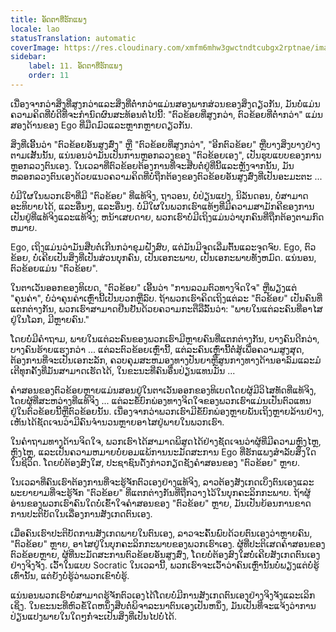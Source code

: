 ```yaml
---
title: ອັດຕາທີ່ຮັກແພງ
locale: lao
statusTranslation: automatic
coverImage: https://res.cloudinary.com/xmfm6mhw3gwctndtcubgx2rptnae/image/upload/v1740468922/small_cover_tratado_de_psicologia_revolucionaria_a4c0dca4e0.webp
sidebar:
    label: 11. ອັດຕາທີ່ຮັກແພງ
    order: 11
---
```

ເນື່ອງຈາກວ່າສິ່ງທີ່ສູງກວ່າແລະສິ່ງທີ່ຕ່ໍາກວ່າແມ່ນສອງພາກສ່ວນຂອງສິ່ງດຽວກັນ, ມັນບໍ່ແມ່ນຄວາມຄິດທີ່ບໍ່ດີທີ່ຈະກໍານົດຜົນສະທ້ອນຕໍ່ໄປນີ້: "ຕົວຂ້ອຍທີ່ສູງກວ່າ, ຕົວຂ້ອຍທີ່ຕ່ໍາກວ່າ" ແມ່ນສອງດ້ານຂອງ Ego ທີ່ມືດມົວແລະຫຼາກຫຼາຍດຽວກັນ.

ສິ່ງທີ່ເອີ້ນວ່າ "ຕົວຂ້ອຍອັນສູງສົ່ງ" ຫຼື "ຕົວຂ້ອຍທີ່ສູງກວ່າ", "ອີກຕົວຂ້ອຍ" ຫຼືບາງສິ່ງບາງຢ່າງຕາມເສັ້ນນັ້ນ, ແນ່ນອນວ່າມັນເປັນການຫຼອກລວງຂອງ "ຕົວຂ້ອຍເອງ", ເປັນຮູບແບບຂອງການຫຼອກລວງຕົນເອງ. ໃນເວລາທີ່ຕົວຂ້ອຍຕ້ອງການທີ່ຈະສືບຕໍ່ຢູ່ທີ່ນີ້ແລະຫຼັງຈາກນັ້ນ, ມັນຫລອກລວງຕົນເອງດ້ວຍແນວຄວາມຄິດທີ່ບໍ່ຖືກຕ້ອງຂອງຕົວຂ້ອຍອັນສູງສົ່ງທີ່ເປັນອະມະຕະ ...

ບໍ່ມີໃຜໃນພວກເຮົາທີ່ມີ "ຕົວຂ້ອຍ" ທີ່ແທ້ຈິງ, ຖາວອນ, ບໍ່ປ່ຽນແປງ, ນິລັນດອນ, ບໍ່ສາມາດອະທິບາຍໄດ້, ແລະອື່ນໆ, ແລະອື່ນໆ. ບໍ່ມີໃຜໃນພວກເຮົາແທ້ໆທີ່ມີຄວາມສາມັກຄີຂອງການເປັນຢູ່ທີ່ແທ້ຈິງແລະແທ້ຈິງ; ຫນ້າເສຍດາຍ, ພວກເຮົາບໍ່ມີເຖິງແມ່ນວ່າບຸກຄົນທີ່ຖືກຕ້ອງຕາມກົດຫມາຍ.

Ego, ເຖິງແມ່ນວ່າມັນສືບຕໍ່ເກີນກວ່າຂຸມຝັງສົບ, ແຕ່ມັນມີຈຸດເລີ່ມຕົ້ນແລະຈຸດຈົບ. Ego, ຕົວຂ້ອຍ, ບໍ່ເຄີຍເປັນສິ່ງທີ່ເປັນສ່ວນບຸກຄົນ, ເປັນເອກະພາບ, ເປັນເອກະພາບທັງຫມົດ. ແນ່ນອນ, ຕົວຂ້ອຍແມ່ນ "ຕົວຂ້ອຍ".

ໃນຕາເວັນອອກຂອງທິເບດ, "ຕົວຂ້ອຍ" ເອີ້ນວ່າ "ການລວມຕົວທາງຈິດໃຈ" ຫຼືພຽງແຕ່ "ຄຸນຄ່າ", ບໍ່ວ່າຄຸນຄ່າເຫຼົ່ານີ້ເປັນບວກຫຼືລົບ. ຖ້າພວກເຮົາຄິດເຖິງແຕ່ລະ "ຕົວຂ້ອຍ" ເປັນຄົນທີ່ແຕກຕ່າງກັນ, ພວກເຮົາສາມາດຢືນຢັນດ້ວຍຄວາມກະຕືລືລົ້ນວ່າ: "ພາຍໃນແຕ່ລະຄົນທີ່ອາໄສຢູ່ໃນໂລກ, ມີຫຼາຍຄົນ."

ໂດຍບໍ່ມີຄໍາຖາມ, ພາຍໃນແຕ່ລະຄົນຂອງພວກເຮົາມີຫຼາຍຄົນທີ່ແຕກຕ່າງກັນ, ບາງຄົນດີກວ່າ, ບາງຄົນຮ້າຍແຮງກວ່າ ... ແຕ່ລະຕົວຂ້ອຍເຫຼົ່ານີ້, ແຕ່ລະຄົນເຫຼົ່ານີ້ຕໍ່ສູ້ເພື່ອຄວາມສູງສຸດ, ຕ້ອງການທີ່ຈະເປັນເອກະລັກ, ຄວບຄຸມສະຫມອງທາງປັນຍາຫຼືສູນກາງທາງດ້ານອາລົມແລະມໍເຕີທຸກຄັ້ງທີ່ມັນສາມາດເຮັດໄດ້, ໃນຂະນະທີ່ຄົນອື່ນປ່ຽນແທນມັນ ...

ຄໍາສອນຂອງຕົວຂ້ອຍຫຼາຍແມ່ນສອນຢູ່ໃນຕາເວັນອອກຂອງທິເບດໂດຍຜູ້ມີວິໄສທັດທີ່ແທ້ຈິງ, ໂດຍຜູ້ທີ່ສະຫວ່າງທີ່ແທ້ຈິງ ... ແຕ່ລະຂໍ້ບົກພ່ອງທາງຈິດໃຈຂອງພວກເຮົາແມ່ນເປັນຕົວແທນຢູ່ໃນຕົວຂ້ອຍນີ້ຫຼືຕົວຂ້ອຍນັ້ນ. ເນື່ອງຈາກວ່າພວກເຮົາມີຂໍ້ບົກພ່ອງຫຼາຍພັນເຖິງຫຼາຍລ້ານຢ່າງ, ເຫັນໄດ້ຊັດເຈນວ່າມີຄົນຈໍານວນຫຼາຍອາໄສຢູ່ພາຍໃນພວກເຮົາ.

ໃນຄໍາຖາມທາງດ້ານຈິດໃຈ, ພວກເຮົາໄດ້ສາມາດພິສູດໄດ້ຢ່າງຊັດເຈນວ່າຜູ້ທີ່ມີຄວາມຫຼົງໄຫຼ, ຫຼົງໄຫຼ, ແລະເປັນຄວາມຫມາຍບໍ່ຍອມແພ້ການນະມັດສະການ Ego ທີ່ຮັກແພງສໍາລັບສິ່ງໃດໃນຊີວິດ. ໂດຍບໍ່ຕ້ອງສົງໃສ, ປະຊາຊົນດັ່ງກ່າວກຽດຊັງຄໍາສອນຂອງ "ຕົວຂ້ອຍ" ຫຼາຍ.

ໃນເວລາທີ່ຄົນເຮົາຕ້ອງການທີ່ຈະຮູ້ຈັກຕົວເອງຢ່າງແທ້ຈິງ, ລາວຕ້ອງສັງເກດເບິ່ງຕົນເອງແລະພະຍາຍາມທີ່ຈະຮູ້ຈັກ "ຕົວຂ້ອຍ" ທີ່ແຕກຕ່າງກັນທີ່ຖືກວາງໄວ້ໃນບຸກຄະລິກກະພາບ. ຖ້າຜູ້ອ່ານຂອງພວກເຮົາຄົນໃດບໍ່ເຂົ້າໃຈຄໍາສອນຂອງ "ຕົວຂ້ອຍ" ຫຼາຍ, ມັນເປັນຍ້ອນການຂາດການປະຕິບັດໃນເລື່ອງການສັງເກດຕົນເອງ.

ເມື່ອຄົນເຮົາປະຕິບັດການສັງເກດພາຍໃນຕົນເອງ, ລາວຈະຄົ້ນພົບດ້ວຍຕົນເອງວ່າຫຼາຍຄົນ, "ຕົວຂ້ອຍ" ຫຼາຍ, ອາໄສຢູ່ໃນບຸກຄະລິກກະພາບຂອງພວກເຮົາເອງ. ຜູ້ທີ່ປະຕິເສດຄໍາສອນຂອງຕົວຂ້ອຍຫຼາຍ, ຜູ້ທີ່ນະມັດສະການຕົວຂ້ອຍອັນສູງສົ່ງ, ໂດຍບໍ່ຕ້ອງສົງໃສບໍ່ເຄີຍສັງເກດຕົນເອງຢ່າງຈິງຈັງ. ເວົ້າໃນແບບ Socratic ໃນເວລານີ້, ພວກເຮົາຈະເວົ້າວ່າຄົນເຫຼົ່ານັ້ນບໍ່ພຽງແຕ່ບໍ່ຮູ້ເທົ່ານັ້ນ, ແຕ່ຍັງບໍ່ຮູ້ວ່າພວກເຂົາບໍ່ຮູ້.

ແນ່ນອນພວກເຮົາບໍ່ສາມາດຮູ້ຈັກຕົວເອງໄດ້ໂດຍບໍ່ມີການສັງເກດຕົນເອງຢ່າງຈິງຈັງແລະເລິກເຊິ່ງ. ໃນຂະນະທີ່ຫົວຂໍ້ໃດຫນຶ່ງສືບຕໍ່ພິຈາລະນາຕົນເອງເປັນຫນຶ່ງ, ມັນເປັນທີ່ຈະແຈ້ງວ່າການປ່ຽນແປງພາຍໃນໃດໆກໍ່ຈະເປັນສິ່ງທີ່ເປັນໄປບໍ່ໄດ້.

